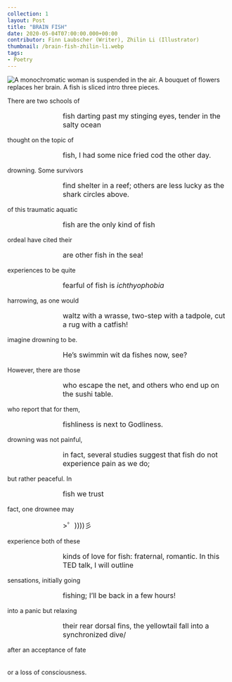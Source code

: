 ---
collection: 1
layout: Post
title: "BRAIN FISH"
date: 2020-05-04T07:00:00.000+00:00
contributor: Finn Laubscher (Writer), Zhilin Li (Illustrator)
thumbnail: /brain-fish-zhilin-li.webp
tags:
- Poetry
---
<img src="{{ site.baseurl }}/uploads/1/brain-fish-zhilin-li.png" 
    alt="A monochromatic woman is suspended in the air. A bouquet of flowers replaces her brain. A fish is sliced intro three pieces."
    class="w650" />

There are two schools of

<p style="text-align:left; font-size:1rem; margin-left:25%">fish darting past my stinging eyes, tender in the salty ocean</p>

thought on the topic of

<p style="text-align:left; font-size:1rem; margin-left:25%">fish, I had some nice fried cod the other day.</p>

drowning. Some survivors

<p style="text-align:left; font-size:1rem; margin-left:25%">find shelter in a reef; others are less lucky as the shark circles above.</p>

of this traumatic aquatic

<p style="text-align:left; font-size:1rem; margin-left:25%">fish are the only kind of fish</p>

ordeal have cited their

<p style="text-align:left; font-size:1rem; margin-left:25%">are other fish in the sea!</p>

experiences to be quite

<p style="text-align:left; font-size:1rem; margin-left:25%">fearful of fish is <i>ichthyophobia</i></p>

harrowing, as one would

<p style="text-align:left; font-size:1rem; margin-left:25%">waltz with a wrasse, two-step with a tadpole, cut a rug with a catfish!</p>

imagine drowning to be.

<p style="text-align:left; font-size:1rem; margin-left:25%">He’s swimmin wit da fishes now, see?</p>

However, there are those

<p style="text-align:left; font-size:1rem; margin-left:25%">who escape the net, and others who end up on the sushi table.</p>

who report that for them,

<p style="text-align:left; font-size:1rem; margin-left:25%">fishliness is next to Godliness.</p>

drowning was not painful,

<p style="text-align:left; font-size:1rem; margin-left:25%">in fact, several studies suggest that fish do not experience pain as we do;</p>

but rather peaceful. In

<p style="text-align:left; font-size:1rem; margin-left:25%">fish we trust</p>

fact, one drownee may

<p style="text-align:left; font-size:1rem; margin-left:25%">>゜))))彡</p>

experience both of these

<p style="text-align:left; font-size:1rem; margin-left:25%">kinds of love for fish: fraternal, romantic. In this TED talk, I will outline</p>

sensations, initially going

<p style="text-align:left; font-size:1rem; margin-left:25%">fishing; I’ll be back in a few hours!</p>

into a panic but relaxing

<p style="text-align:left; font-size:1rem; margin-left:25%">their rear dorsal fins, the yellowtail fall into a synchronized dive/</p>

after an acceptance of fate
<br /><br /><br />
or a loss of consciousness.